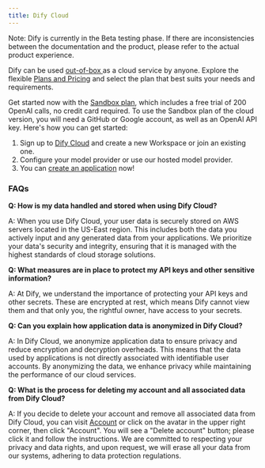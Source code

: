 ```yaml
---
title: Dify Cloud
---
```


<Info>
Note: Dify is currently in the Beta testing phase. If there are inconsistencies between the documentation and the product, please refer to the actual product experience.
</Info>

Dify can be used [out-of-box ](https://cloud.dify.ai/apps)as a cloud service by anyone. Explore the flexible [Plans and Pricing](https://dify.ai/pricing) and select the plan that best suits your needs and requirements.

Get started now with the [Sandbox plan](http://cloud.dify.ai), which includes a free trial of 200 OpenAI calls, no credit card required. To use the Sandbox plan of the cloud version, you will need a GitHub or Google account, as well as an OpenAI API key. Here's how you can get started:

1. Sign up to [Dify Cloud](https://cloud.dify.ai) and create a new Workspace or join an existing one.
2. Configure your model provider or use our hosted model provider.
3. You can [create an application](/en/guides/application-orchestrate/readme) now!

### FAQs

**Q: How is my data handled and stored when using Dify Cloud?**

A: When you use Dify Cloud, your user data is securely stored on AWS servers located in the US-East region. This includes both the data you actively input and any generated data from your applications. We prioritize your data's security and integrity, ensuring that it is managed with the highest standards of cloud storage solutions.

**Q: What measures are in place to protect my API keys and other sensitive information?**

A: At Dify, we understand the importance of protecting your API keys and other secrets. These are encrypted at rest, which means Dify cannot view them and that only you, the rightful owner, have access to your secrets.

**Q: Can you explain how application data is anonymized in Dify Cloud?**

A: In Dify Cloud, we anonymize application data to ensure privacy and reduce encryption and decryption overheads. This means that the data used by applications is not directly associated with identifiable user accounts. By anonymizing the data, we enhance privacy while maintaining the performance of our cloud services.

**Q: What is the process for deleting my account and all associated data from Dify Cloud?**

A: If you decide to delete your account and remove all associated data from Dify Cloud, you can visit [Account](https://cloud.dify.ai/account) or click on the avatar in the upper right corner, then click "Account". You will see a "Delete account" button; please click it and follow the instructions. We are committed to respecting your privacy and data rights, and upon request, we will erase all your data from our systems, adhering to data protection regulations.
